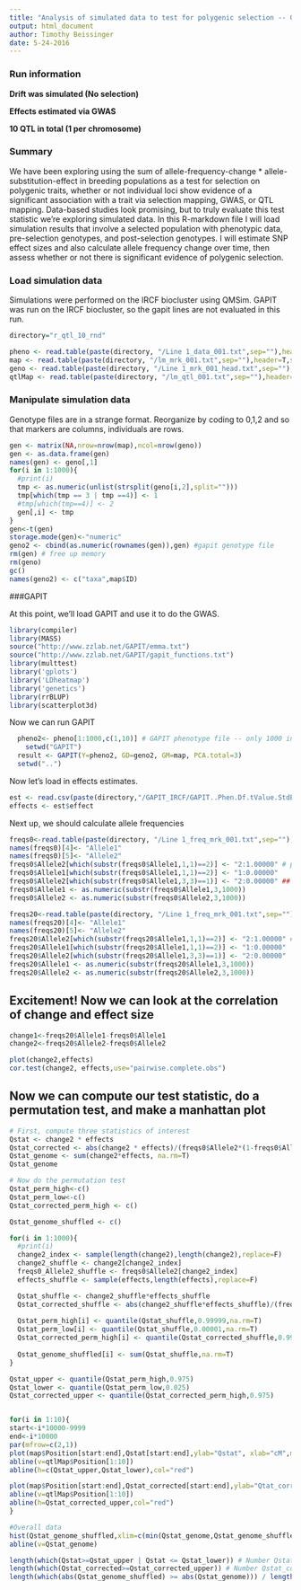 ```yaml
---
title: "Analysis of simulated data to test for polygenic selection -- GWAS style (Drift)"
output: html_document
author: Timothy Beissinger
date: 5-24-2016
---
```


### Run information
**Drift was simulated (No selection)**

**Effects estimated via GWAS**

**10 QTL in total (1 per chromosome)**

### Summary
We have been exploring using the sum of allele-frequency-change * allele-substitution-effect in breeding populations as a test for selection on polygenic traits, whether or not individual loci show evidence of a significant association with a trait via selection mapping, GWAS, or QTL mapping. Data-based studies look promising, but to truly evaluate this test statistic we're exploring simulated data. In this R-markdown file I will load simulation results that involve a selected population with phenotypic data, pre-selection genotypes, and post-selection genotypes. I will estimate SNP effect sizes and also calculate allele frequency change over time, then assess whether or not there is significant evidence of polygenic selection.

### Load simulation data

Simulations were performed on the IRCF biocluster using QMSim. GAPIT was run on the IRCF biocluster, so the gapit lines are not evaluated in this run.

```r
directory="r_qtl_10_rnd"

pheno <- read.table(paste(directory, "/Line 1_data_001.txt",sep=""),header=T,stringsAsFactors=F)
map <- read.table(paste(directory, "/lm_mrk_001.txt",sep=""),header=T,stringsAsFactors=F)
geno <- read.table(paste(directory, "/Line 1_mrk_001_head.txt",sep=""),header=F,stringsAsFactors=F,skip=1,sep="", colClasses=c("numeric","character")) # read genos as characters
qtlMap <- read.table(paste(directory, "/lm_qtl_001.txt",sep=""),header=T,stringsAsFactors=F)
```

### Manipulate simulation data

Genotype files are in a strange format. Reorganize by coding to 0,1,2 and so that markers are columns, individuals are rows.

```r
gen <- matrix(NA,nrow=nrow(map),ncol=nrow(geno))
gen <- as.data.frame(gen)
names(gen) <- geno[,1]
for(i in 1:1000){
  #print(i)
  tmp <- as.numeric(unlist(strsplit(geno[i,2],split="")))
  tmp[which(tmp == 3 | tmp ==4)] <- 1
  #tmp[which(tmp==4)] <- 2
  gen[,i] <- tmp
}
gen<-t(gen)
storage.mode(gen)<-"numeric"
geno2 <- cbind(as.numeric(rownames(gen)),gen) #gapit genotype file
rm(gen) # free up memory
rm(geno)
gc()
names(geno2) <- c("taxa",map$ID)
```


###GAPIT

At this point, we'll load GAPIT and use it to do the GWAS.

```r
library(compiler)
library(MASS)
source("http://www.zzlab.net/GAPIT/emma.txt")
source("http://www.zzlab.net/GAPIT/gapit_functions.txt")
library(multtest)
library('gplots')
library('LDheatmap')
library('genetics')
library(rrBLUP)
library(scatterplot3d)
```

Now we can run GAPIT

```r
  pheno2<- pheno[1:1000,c(1,10)] # GAPIT phenotype file -- only 1000 individuals have genotypes (because I deleted the rest from geno file...)
	setwd("GAPIT")
  result <- GAPIT(Y=pheno2, GD=geno2, GM=map, PCA.total=3)
  setwd("..")
```

Now let's load in effects estimates.
```r
est <- read.csv(paste(directory,"/GAPIT_IRCF/GAPIT..Phen.Df.tValue.StdErr.csv",sep=""))
effects <- est$effect
```

Next up, we should calculate allele frequencies
```r
freqs0<-read.table(paste(directory, "/Line 1_freq_mrk_001.txt",sep=""),header=T,nrows=length(effects),fill=T,stringsAsFactors=F)
names(freqs0)[4]<- "Allele1"
names(freqs0)[5]<- "Allele2"
freqs0$Allele2[which(substr(freqs0$Allele1,1,1)==2)] <- "2:1.00000" # put this in the spot for the second allele
freqs0$Allele1[which(substr(freqs0$Allele1,1,1)==2)] <- "1:0.00000" 
freqs0$Allele2[which(substr(freqs0$Allele1,3,3)==1)] <- "2:0.00000" ##
freqs0$Allele1 <- as.numeric(substr(freqs0$Allele1,3,1000))
freqs0$Allele2 <- as.numeric(substr(freqs0$Allele2,3,1000))

freqs20<-read.table(paste(directory, "/Line 1_freq_mrk_001.txt",sep=""),header=F,skip={4*length(effects)+1},fill=T,stringsAsFactors=F)
names(freqs20)[4]<- "Allele1"
names(freqs20)[5]<- "Allele2"
freqs20$Allele2[which(substr(freqs20$Allele1,1,1)==2)] <- "2:1.00000" # put this in the spot for the second allele
freqs20$Allele1[which(substr(freqs20$Allele1,1,1)==2)] <- "1:0.00000" 
freqs20$Allele2[which(substr(freqs20$Allele1,3,3)==1)] <- "2:0.00000"  ##
freqs20$Allele1 <- as.numeric(substr(freqs20$Allele1,3,1000))
freqs20$Allele2 <- as.numeric(substr(freqs20$Allele2,3,1000))
```

## Excitement! Now we can look at the correlation of change and effect size
```r
change1<-freqs20$Allele1-freqs0$Allele1
change2<-freqs20$Allele2-freqs0$Allele2

plot(change2,effects)
cor.test(change2, effects,use="pairwise.complete.obs")
```

## Now we can compute our test statistic, do a permutation test, and make a manhattan plot
```r
# First, compute three statistics of interest
Qstat <- change2 * effects
Qstat_corrected <- abs(change2 * effects)/(freqs0$Allele2*(1-freqs0$Allele2))
Qstat_genome <- sum(change2*effects, na.rm=T)
Qstat_genome

# Now do the permutation test
Qstat_perm_high<-c()
Qstat_perm_low<-c()
Qstat_corrected_perm_high <- c()

Qstat_genome_shuffled <- c()

for(i in 1:1000){
  #print(i)
  change2_index <- sample(length(change2),length(change2),replace=F)
  change2_shuffle <- change2[change2_index]
  freqs0_Allele2_shuffle <- freqs0$Allele2[change2_index]
  effects_shuffle <- sample(effects,length(effects),replace=F)

  Qstat_shuffle <- change2_shuffle*effects_shuffle
  Qstat_corrected_shuffle <- abs(change2_shuffle*effects_shuffle)/(freqs0_Allele2_shuffle *(1-freqs0_Allele2_shuffle))
  
  Qstat_perm_high[i] <- quantile(Qstat_shuffle,0.99999,na.rm=T)
  Qstat_perm_low[i] <- quantile(Qstat_shuffle,0.00001,na.rm=T)
  Qstat_corrected_perm_high[i] <- quantile(Qstat_corrected_shuffle,0.99999,na.rm=T)
  
  Qstat_genome_shuffled[i] <- sum(Qstat_shuffle,na.rm=T)
}

Qstat_upper <- quantile(Qstat_perm_high,0.975)
Qstat_lower <- quantile(Qstat_perm_low,0.025)
Qstat_corrected_upper <- quantile(Qstat_corrected_perm_high,0.975)


for(i in 1:10){
start<-i*10000-9999
end<-i*10000
par(mfrow=c(2,1))
plot(map$Position[start:end],Qstat[start:end],ylab="Qstat", xlab="cM",main=paste("chromosome", i),ylim=c(min(Qstat,Qstat_lower,na.rm=T),max(Qstat,Qstat_upper,na.rm=T)))
abline(v=qtlMap$Position[1:10])
abline(h=c(Qstat_upper,Qstat_lower),col="red")

plot(map$Position[start:end],Qstat_corrected[start:end],ylab="Qtat_corrected",xlab="cM",main=paste("chromosome", i),ylim=c(0,max(Qstat_corrected,Qstat_corrected_upper,na.rm=T)))
abline(v=qtlMap$Position[1:10])
abline(h=Qstat_corrected_upper,col="red")
}

#Overall data
hist(Qstat_genome_shuffled,xlim=c(min(Qstat_genome,Qstat_genome_shuffled,na.rm=T),max(Qstat_genome,Qstat_genome_shuffled,na.rm=T)))
abline(v=Qstat_genome)

length(which(Qstat>=Qstat_upper | Qstat <= Qstat_lower)) # Number Qstat outliers
length(which(Qstat_corrected>=Qstat_corrected_upper)) # Number Qstat_corrected outliers
length(which(abs(Qstat_genome_shuffled) >= abs(Qstat_genome))) / length(Qstat_genome_shuffled) # Qstat_genome p-value
```
